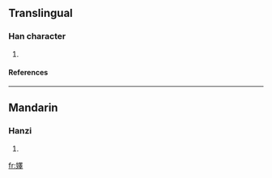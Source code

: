 ==Translingual==
===Han character===
{{Han char|rn=38|rad=女|as=13|sn=16|four=|canj=女田中十 (VWLJ)}}
# {{defn|Han|sort=女13}}
====References====
{{Han ref|kx=0272.060|dkj=06769|hdz=21083.230|uh=5B15|ud=23317}}

----
==Mandarin==
===Hanzi===
{{cmn-hanzi|pin=[[shì]] ([[shi4]])|wg=shih<sup>4</sup>}}
# {{defn|Mandarin}}

[[fr:嬕]]
